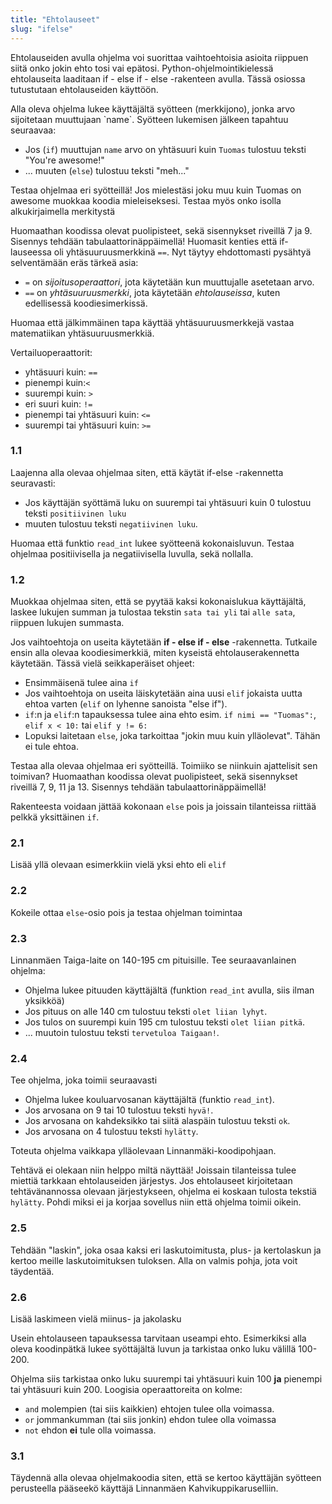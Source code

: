 ```yaml
---
title: "Ehtolauseet"
slug: "ifelse"
---
```


Ehtolauseiden avulla ohjelma voi suorittaa vaihtoehtoisia asioita riippuen siitä onko jokin ehto tosi vai epätosi. Python-ohjelmointikielessä
ehtolauseita laaditaan if - else if - else -rakenteen avulla. Tässä osiossa tutustutaan ehtolauseiden käyttöön.

<Segment title="1. if-else">
Alla oleva ohjelma lukee käyttäjältä syötteen (merkkijono), jonka arvo sijoitetaan muuttujaan `name`. Syötteen lukemisen jälkeen tapahtuu
seuraavaa:

* Jos (`if`) muuttujan `name` arvo on yhtäsuuri kuin `Tuomas` tulostuu teksti "You're awesome!"
* ... muuten (`else`) tulostuu teksti "meh..." 

Testaa ohjelmaa eri syötteillä! Jos mielestäsi joku muu kuin Tuomas on awesome muokkaa koodia mieleiseksesi. Testaa myös onko isolla alkukirjaimella merkitystä

<Obs>
Huomaathan koodissa olevat puolipisteet, sekä sisennykset riveillä 7 ja 9. Sisennys tehdään tabulaattorinäppäimellä!
</Obs>

<Trinket id="46f8fc5788" height="300"/>

<Obs>
Huomasit kenties että if-lauseessa oli yhtäsuuruusmerkkinä <Code>==</Code>. Nyt täytyy ehdottomasti pysähtyä selventämään eräs tärkeä asia:

* <Code>=</Code> on <em>sijoitusoperaattori</em>, jota käytetään kun muuttujalle asetetaan arvo.
* <Code>==</Code> on <em>yhtäsuuruusmerkki</em>, jota käytetään <em>ehtolauseissa</em>, kuten edellisessä koodiesimerkissä.

Huomaa että jälkimmäinen tapa käyttää yhtäsuuruusmerkkejä vastaa matematiikan yhtäsuuruusmerkkiä.
</Obs>

<Obs>
Vertailuoperaattorit:

* yhtäsuuri kuin: <Code>==</Code> 
* pienempi kuin:<Code>&lt;</Code> 
* suurempi kuin: <Code>&gt;</Code> 
* eri suuri kuin: <Code>!=</Code> 
* pienempi tai yhtäsuuri kuin: <Code>&lt;=</Code> 
* suurempi tai yhtäsuuri kuin: <Code>&gt;=</Code> 

</Obs>

### 1.1
Laajenna alla olevaa ohjelmaa siten, että käytät if-else -rakennetta seuravasti:

* Jos käyttäjän syöttämä luku on suurempi tai yhtäsuuri kuin 0 tulostuu teksti `positiivinen luku`
* muuten tulostuu teksti `negatiivinen luku`.

Huomaa että funktio <code>read_int</code> lukee syötteenä kokonaisluvun. Testaa ohjelmaa positiivisella ja negatiivisella luvulla, sekä nollalla.

<Trinket id="cb6b4e6668" height="250"/>

### 1.2
Muokkaa ohjelmaa siten, että se pyytää kaksi kokonaislukua käyttäjältä, laskee lukujen summan ja tulostaa tekstin `sata tai yli` tai `alle sata`,
riippuen lukujen summasta.

</Segment>

<Segment title="2. Useita vaihtoehtoja: If - else if - else">
Jos vaihtoehtoja on useita käytetään <b>if - else if - else</b> -rakennetta. Tutkaile ensin alla olevaa koodiesimerkkiä, miten kyseistä ehtolauserakennetta käytetään. Tässä vielä seikkaperäiset ohjeet:

* Ensimmäisenä tulee aina `if`
* Jos vaihtoehtoja on useita läiskytetään aina uusi `elif` jokaista uutta ehtoa varten (`elif` on lyhenne sanoista "else if").
* `if`:n ja `elif`:n tapauksessa tulee aina ehto esim. <Code>if nimi == "Tuomas":</Code>, <Code>elif x &lt; 10:</Code> tai  <Code>elif y != 6:</Code>
* Lopuksi laitetaan `else`, joka tarkoittaa "jokin muu kuin ylläolevat". Tähän ei tule ehtoa. 

Testaa alla olevaa ohjelmaa eri syötteillä. Toimiiko se niinkuin ajattelisit sen toimivan?
<Obs>
Huomaathan koodissa olevat puolipisteet, sekä sisennykset riveillä 7, 9, 11 ja 13. Sisennys tehdään tabulaattorinäppäimellä!
</Obs>

<Trinket id="47acb869c0" height="300"/>

<Obs>
Rakenteesta voidaan jättää kokonaan <code>else</code> pois ja joissain tilanteissa riittää pelkkä yksittäinen <code>if</code>.
</Obs>

### 2.1
Lisää yllä olevaan esimerkkiin vielä yksi ehto eli `elif`

### 2.2

Kokeile ottaa `else`-osio pois ja testaa ohjelman toimintaa

### 2.3
Linnanmäen Taiga-laite on 140-195 cm pituisille. Tee seuraavanlainen ohjelma:

* Ohjelma lukee pituuden käyttäjältä (funktion `read_int` avulla, siis ilman yksikköä)
* Jos pituus on alle 140 cm tulostuu teksti `olet liian lyhyt`.
* Jos tulos on suurempi kuin 195 cm tulostuu teksti `olet liian pitkä`.
* ... muutoin tulostuu teksti `tervetuloa Taigaan!`.

<Trinket id="9d9bee5d81" height="300"/>

### 2.4
Tee ohjelma, joka toimii seuraavasti  

* Ohjelma lukee kouluarvosanan käyttäjältä (funktio `read_int`).
* Jos arvosana on 9 tai 10 tulostuu teksti `hyvä!`.
* Jos arvosana on kahdeksikko tai siitä alaspäin tulostuu teksti `ok`.
* Jos arvosana on 4 tulostuu teksti `hylätty`.

Toteuta ohjelma vaikkapa ylläolevaan Linnanmäki-koodipohjaan.

<Obs>
Tehtävä ei olekaan niin helppo miltä näyttää! Joissain tilanteissa tulee miettiä tarkkaan ehtolauseiden järjestys. Jos ehtolauseet kirjoitetaan
tehtävänannossa olevaan järjestykseen, ohjelma ei koskaan tulosta tekstiä <code>hylätty</code>. Pohdi miksi ei ja korjaa sovellus niin että ohjelma
toimii oikein.
</Obs>

### 2.5
Tehdään "laskin", joka osaa kaksi eri laskutoimitusta, plus- ja kertolaskun ja kertoo meille laskutoimituksen tuloksen. Alla on valmis pohja, jota voit täydentää.
<Trinket id="0dc64f2228" height="400"/>

### 2.6
Lisää laskimeen vielä miinus- ja jakolasku
</Segment>

<Segment title="3. Loogiset operaattorit">
Usein ehtolauseen tapauksessa tarvitaan useampi ehto. Esimerkiksi alla oleva koodinpätkä lukee syöttäjältä luvun ja tarkistaa onko luku välillä 100-200.

<Trinket id="353446be0e" height="300"/>

Ohjelma siis tarkistaa onko luku suurempi tai yhtäsuuri kuin 100 <b>ja</b> pienempi tai yhtäsuuri kuin 200.
<Obs>
Loogisia operaattoreita on kolme:

* <Code>and</Code> molempien (tai siis kaikkien) ehtojen tulee olla voimassa.
* <Code>or</Code> jommankumman (tai siis jonkin) ehdon tulee olla voimassa
* <Code>not</Code> ehdon <b>ei</b> tule olla voimassa.

</Obs>

### 3.1

Täydennä alla olevaa ohjelmakoodia siten, että se kertoo käyttäjän syötteen perusteella pääseekö käyttäjä Linnanmäen Kahvikuppikaruselliin.
<Trinket id="fad5cd809e" height="350"/>

</Segment>
